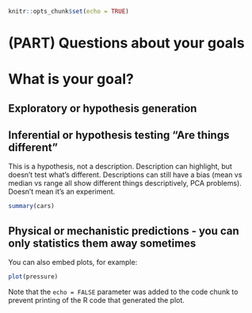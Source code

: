 ```r
knitr::opts_chunk$set(echo = TRUE)
```
# (PART) Questions about your goals {-} 
# What is your goal?

## Exploratory or hypothesis generation

## Inferential or hypothesis testing "Are things different"

This is a hypothesis, not a description.  Description can highlight, but doesn't test what's different.  Descriptions can still have a bias (mean vs median vs range all show different things descriptively, PCA problems).  Doesn't mean it's an experiment.

```r
summary(cars)
```

## Physical or mechanistic predictions - you can only statistics them away sometimes

You can also embed plots, for example:

```r
plot(pressure)
```

Note that the `echo = FALSE` parameter was added to the code chunk to prevent printing of the R code that generated the plot.
